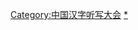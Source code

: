 {{Navbox
|name  = 中国汉字听写大会节目表
|title = [[中国汉字听写大会]]节目表
|group1 = 2010年代
|list1= [[2013年中国汉字听写大会|2013年]] - [[2014年中国汉字听写大会|2014年]]
}}
[[Category:中国汉字听写大会]]
<noinclude>
[[Category:中国汉字听写大会|*]]
</noinclude>